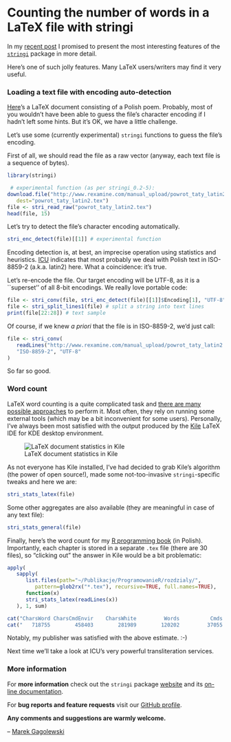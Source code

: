 Counting the number of words in a LaTeX file with stringi
=========================================================

In my [recent post](http://www.rexamine.com/2014/05/stringi-0-2-3-released/)
I promised to present the most interesting features of the
[`stringi`](http://stringi.rexamine.com) package in more detail.

Here's one of such jolly features. Many LaTeX users/writers
may find it very useful.

### Loading a text file with encoding auto-detection ###

[Here](http://www.rexamine.com/manual_upload/powrot_taty_latin2.tex)'s a
LaTeX document consisting of a Polish poem. Probably, most of you wouldn't
have been able to guess the file's character encoding if I hadn't
left some hints. But it's OK, we have a little challenge.

Let's use some (currently experimental) `stringi` functions to guess the
file's encoding.

First of all, we should read the file as a raw vector
(anyway, each text file is a sequence of bytes).

```r
library(stringi)
```

```r
 # experimental function (as per stringi_0.2-5):
download.file("http://www.rexamine.com/manual_upload/powrot_taty_latin2.tex",
   dest="powrot_taty_latin2.tex")
file <- stri_read_raw("powrot_taty_latin2.tex")
head(file, 15)
```

Let's try to detect the file's character encoding automatically.

```r
stri_enc_detect(file)[[1]] # experimental function
```

Encoding detection is, at best, an imprecise operation using statistics
and heuristics. [ICU](http://site.icu-project.org/) indicates that
most probably we deal with Polish text in ISO-8859-2 (a.k.a. latin2) here.
What a coincidence: it's true.

Let's re-encode the file. Our target encoding will be UTF-8,
as it is a ``superset'' of all 8-bit encodings.
We really love portable code:

```r
file <- stri_conv(file, stri_enc_detect(file)[[1]]$Encoding[1], "UTF-8")
file <- stri_split_lines1(file) # split a string into text lines
print(file[22:28]) # text sample
```

Of course, if we knew *a priori* that the file is in ISO-8859-2, we'd just call:

```r
file <- stri_conv(
   readLines("http://www.rexamine.com/manual_upload/powrot_taty_latin2.tex"),
   "ISO-8859-2", "UTF-8"
)
```

So far so good.



### Word count ###

LaTeX word counting is a quite complicated task
and [there are many possible approaches](http://tex.stackexchange.com/questions/534/)
to perform it. Most often, they rely on running some external tools
(which may be a bit inconvenient for some users).
Personally, I've always been most satisfied with the output produced
by the [Kile](http://kile.sourceforge.net/) LaTeX IDE for
KDE desktop environment.

![LaTeX document statistics in Kile](http://www.rexamine.com/manual_upload/kile_latex_stats.png "LaTeX document statistics in Kile")

As not everyone has Kile installed, I've had decided to grab Kile's algorithm
(the power of open source!), made some not-too-invasive `stringi`-specific
tweaks and here we are:

```r
stri_stats_latex(file)
```


Some other aggregates are also available (they are meaningful in case
of any text file):

```r
stri_stats_general(file)
```


Finally, here's the word count for my
[R programming book](http://rksiazka.rexamine.com) (in Polish).
Importantly, each chapter is stored in a separate `.tex` file
(there are 30 files), so "clicking out" the answer in Kile
would be a bit problematic:

```r
apply(
   sapply(
      list.files(path="~/Publikacje/ProgramowanieR/rozdzialy/",
         pattern=glob2rx("*.tex"), recursive=TRUE, full.names=TRUE),
      function(x)
      stri_stats_latex(readLines(x))
   ), 1, sum)
```

```r
cat("CharsWord CharsCmdEnvir    CharsWhite         Words          Cmds        Envirs\n")
cat("   718755        458403        281989        120202         37055          6119\n")
```

Notably, my publisher was satisfied with the above estimate. :-)

Next time we'll take a look at ICU's very powerful transliteration services.



### More information ###

For **more information** check out the `stringi`
package [website](http://www.rexamine.com/resources/stringi/)
and its [on-line documentation](http://docs.rexamine.com/R-man/stringi/stringi-package.html).

For **bug reports and feature requests** visit our [GitHub profile](https://github.com/Rexamine/stringi/).

**Any comments and suggestions are warmly welcome.**

--
[Marek Gagolewski](http://gagolewski.rexamine.com)
